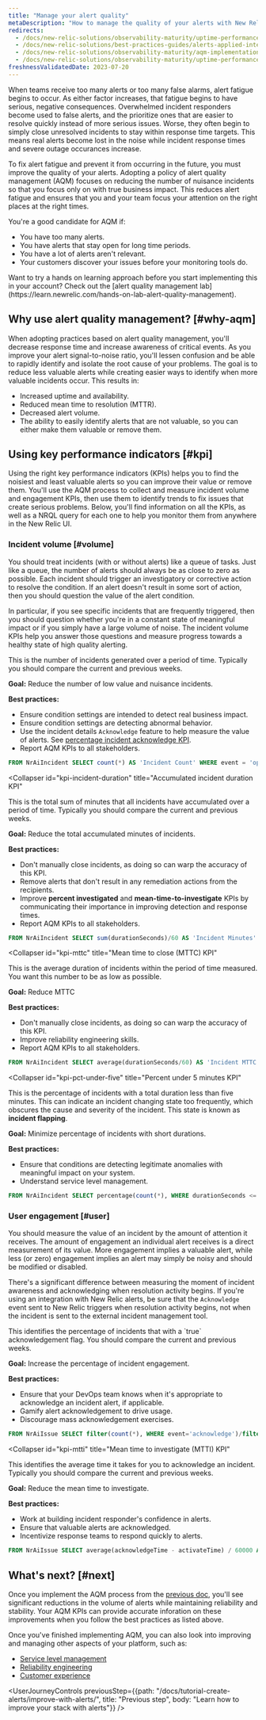 ```yaml
---
title: "Manage your alert quality"
metaDescription: "How to manage the quality of your alerts with New Relic"
redirects: 
  - /docs/new-relic-solutions/observability-maturity/uptime-performance-reliability/alert-quality-management-guide/
  - /docs/new-relic-solutions/best-practices-guides/alerts-applied-intelligence/alert-quality-management-tutorial/
  - /docs/new-relic-solutions/observability-maturity/aqm-implementation-guide
  - /docs/new-relic-solutions/observability-maturity/uptime-performance-reliability/aqm-implementation-guide
freshnessValidatedDate: 2023-07-20
---
```


When teams receive too many alerts or too many false alarms, alert fatigue begins to occur. As either factor increases, that fatigue begins to have serious, negative consequences. Overwhelmed incident responders become used to false alerts, and the prioritize ones that are easier to resolve quickly instead of more serious issues. Worse, they often begin to simply close unresolved incidents to stay within response time targets. This means real alerts become lost in the noise while incident response times and severe outage occurances increase.  

To fix alert fatigue and prevent it from occurring in the future, you must improve the quality of your alerts. Adopting a policy of alert quality management (AQM) focuses on reducing the number of nuisance incidents so that you focus only on <InlinePopover type="alerts" /> with true business impact. This reduces alert fatigue and ensures that you and your team focus your attention on the right places at the right times.

You're a good candidate for AQM if:

* You have too many alerts.
* You have alerts that stay open for long time periods.
* You have a lot of alerts aren't relevant.
* Your customers discover your issues before your monitoring tools do.

<Callout variant="tip">
Want to try a hands on learning approach before you start implementing this in your account? Check out the [alert quality management lab](https://learn.newrelic.com/hands-on-lab-alert-quality-management).
</Callout>

## Why use alert quality management? [#why-aqm]

When adopting practices based on alert quality management, you'll decrease response time and increase awareness of critical events. As you improve your alert signal-to-noise ratio, you'll lessen confusion and be able to rapidly identify and isolate the root cause of your problems. The goal is to reduce less valuable alerts while creating easier ways to identify when more valuable incidents occur. This results in:

* Increased uptime and availability.
* Reduced mean time to resolution (MTTR).
* Decreased alert volume.
* The ability to easily identify alerts that are not valuable, so you can either make them valuable or remove them.

## Using key performance indicators [#kpi]

Using the right key performance indicators (KPIs) helps you to find the noisiest and least valuable alerts so you can improve their value or remove them. You'll use the AQM process to collect and measure incident volume and engagement KPIs, then use them to identify trends to fix issues that create serious problems. Below, you'll find information on all the KPIs, as well as a NRQL query for each one to help you monitor them from anywhere in the New Relic UI. 

### Incident volume [#volume]

You should treat incidents (with or without alerts) like a queue of tasks. Just like a queue, the number of alerts should always be as close to zero as possible. Each incident should trigger an investigatory or corrective action to resolve the condition. If an alert doesn't result in some sort of action, then you should question the value of the alert condition.

In particular, if you see specific incidents that are frequently triggered, then you should question whether you're in a constant state of meaningful impact or if you simply have a large volume of noise. The incident volume KPIs help you answer those questions and measure progress towards a healthy state of high quality alerting.

<CollapserGroup>
  <Collapser
    id="kpi-incident-count"
    title="Incident count KPI"
  >
This is the number of incidents generated over a period of time. Typically you should compare the current and previous weeks.

<DNT>**Goal:**</DNT> Reduce the number of low value and nuisance incidents.

<DNT>**Best practices:**</DNT>
* Ensure condition settings are intended to detect real business impact.
* Ensure condition settings are detecting abnormal behavior.
* Use the incident details `Acknowledge` feature to help measure the value of alerts. See [percentage incident acknowledge KPI](#kpi-user-engagement).
* Report AQM KPIs to all stakeholders.

```sql
FROM NrAiIncident SELECT count(*) AS 'Incident Count' WHERE event = 'open' AND priority = 'critical' SINCE 1 WEEK AGO COMPARE WITH 1 WEEK AGO
```
  </Collapser>

  <Collapser
    id="kpi-incident-duration"
    title="Accumulated incident duration KPI"
  >
This is the total sum of minutes that all incidents have accumulated over a period of time. Typically you should compare the current and previous weeks.

<DNT>**Goal:**</DNT> Reduce the total accumulated minutes of incidents.

<DNT>**Best practices:**</DNT>
* Don't manually close incidents, as doing so can warp the accuracy of this KPI.
* Remove alerts that don't result in any remediation actions from the recipients.
* Improve <DNT>**percent investigated**</DNT> and <DNT>**mean-time-to-investigate**</DNT> KPIs by communicating their importance in improving detection and response times.
* Report AQM KPIs to all stakeholders.

```sql
FROM NrAiIncident SELECT sum(durationSeconds)/60 AS 'Incident Minutes' WHERE event = 'close' AND priority = 'critical' SINCE 1 WEEK AGO COMPARE WITH 1 WEEK AGO
```
  </Collapser>

  <Collapser
    id="kpi-mttc"
    title="Mean time to close (MTTC) KPI"
  >
This is the average duration of incidents within the period of time measured. You want this number to be as low as possible.

<DNT>**Goal:**</DNT> Reduce MTTC

<DNT>**Best practices:**</DNT>
* Don't manually close incidents, as doing so can warp the accuracy of this KPI.
* Improve reliability engineering skills.
* Report AQM KPIs to all stakeholders.

```sql
FROM NrAiIncident SELECT average(durationSeconds/60) AS 'Incident MTTC (minutes)' WHERE event = 'close' AND priority = 'critical' SINCE 1 WEEK AGO COMPARE WITH 1 WEEK AGO
```
  </Collapser>

  <Collapser
    id="kpi-pct-under-five"
    title="Percent under 5 minutes KPI"
  >
This is the percentage of incidents with a total duration less than five minutes. This can indicate an incident changing state too frequently, which obscures the cause and severity of the incident. This state is known as <DNT>**incident flapping**</DNT>.

<DNT>**Goal:**</DNT> Minimize percentage of incidents with short durations.

<DNT>**Best practices:**</DNT>
* Ensure that conditions are detecting legitimate anomalies with meaningful impact on your system.
* Understand service level management.
```sql
FROM NrAiIncident SELECT percentage(count(*), WHERE durationSeconds <= 5*60) AS '% Under 5min' WHERE event = 'close' AND priority = 'critical' SINCE 1 WEEK AGO COMPARE WITH 1 WEEK AGO 
```
</Collapser>
</CollapserGroup>

### User engagement [#user]

You should measure the value of an incident by the amount of attention it receives. The amount of engagement an individual alert receives is a direct measurement of its value. More engagement implies a valuable alert, while less (or zero) engagement implies an alert may simply be noisy and should be modified or disabled.

There's a significant difference between measuring the moment of incident awareness and acknowledging when resolution activity begins. If you're using an integration with New Relic alerts, be sure that the `Acknowledge` event sent to New Relic triggers when resolution activity begins, not when the incident is sent to the external incident management tool. 

<CollapserGroup>
  <Collapser
    id="kpi-pct-ack"
    title="Percentage acknowledged KPI"
  >
This identifies the percentage of incidents that with a `true` acknowledgement flag. You should compare the current and previous weeks.

<DNT>**Goal:**</DNT> Increase the percentage of incident engagement.

<DNT>**Best practices:**</DNT>
* Ensure that your DevOps team knows when it's appropriate to acknowledge an incident alert, if applicable.
* Gamify alert acknowledgement to drive usage.
* Discourage mass acknowledgement exercises.

```sql
FROM NrAiIssue SELECT filter(count(*), WHERE event='acknowledge')/filter(count(*), WHERE event='create')*100 AS '% Investigated' WHERE priority='CRITICAL' SINCE 1 WEEK AGO COMPARE WITH 1 WEEK AGO
```
  </Collapser>

  <Collapser
    id="kpi-mtti"
    title="Mean time to investigate (MTTI) KPI"
  >
This identifies the average time it takes for you to acknowledge an incident. Typically you should compare the current and previous weeks.

<DNT>**Goal:**</DNT> Reduce the mean time to investigate.

<DNT>**Best practices:**</DNT>
* Work at building incident responder's confidence in alerts.
* Ensure that valuable alerts are acknowledged.
* Incentivize response teams to respond quickly to alerts.

```sql
FROM NrAiIssue SELECT average(acknowledgeTime - activateTime) / 60000 AS 'Incident MTTI (minutes)' WHERE event = 'acknowledge' SINCE 1 WEEK AGO COMPARE WITH 1 WEEK AGO
```
  </Collapser>
</CollapserGroup>

## What's next? [#next]

Once you implement the AQM process from the [previous doc](/docs/tutorial-create-alerts/improve-with-alerts/), you'll see significant reductions in the volume of alerts while maintaining reliability and stability. Your AQM KPIs can provide accurate inforation on these improvements when you follow the best practices as listed above.

Once you've finished implementing AQM, you can also look into improving and managing other aspects of your platform, such as:
* [Service level management](/docs/new-relic-solutions/observability-maturity/uptime-performance-reliability/slm-implementation-guide/)
* [Reliability engineering](/docs/new-relic-solutions/observability-maturity/uptime-performance-reliability/diagnostics-beginner-guide/)
* [Customer experience](/docs/new-relic-solutions/observability-maturity/customer-experience/quality-foundation-implementation-guide/)

<UserJourneyControls
previousStep={{path: "/docs/tutorial-create-alerts/improve-with-alerts/", title: "Previous step", body: "Learn how to improve your stack with alerts"}}
/>